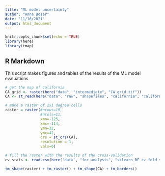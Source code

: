 ```yaml
---
title: "ML model uncertainty"
author: "Anna Boser"
date: "11/16/2021"
output: html_document
---
```


```r
knitr::opts_chunk$set(echo = TRUE)
library(here)
library(tmap)
```

## R Markdown

This script makes figures and tables of the results of the ML model evaluations

```r
# get the map of california
CA_grid <- raster(here("data", "intermediate", "CA_grid.tif"))
CA <- st_read(here("data", "raw", "shapefiles", "california", "california.shp")) %>% st_transform(st_crs(CA_grid))

# make a raster of 1x1 degree cells
raster = raster(#nrows=10, 
                #ncols=11, 
                xmn=-125, 
                xmx=-114, 
                ymn=32, 
                ymx=42, 
                crs = st_crs(CA), 
                resolution = 1, 
                vals=0)

# fill the raster with the results of the cross-validation
cv_stats <- read.csv(here("data", "for_analysis", "sklearn_RF_cv_fold_stats_1x1.csv"))
```

```r
tm_shape(raster) + tm_raster() + tm_shape(CA) + tm_borders()
```

